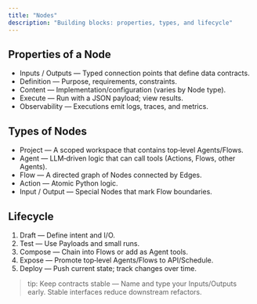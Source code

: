 ```yaml
---
title: "Nodes"
description: "Building blocks: properties, types, and lifecycle"
---
```


## Properties of a Node

- Inputs / Outputs — Typed connection points that define data contracts.
- Definition — Purpose, requirements, constraints.
- Content — Implementation/configuration (varies by Node type).
- Execute — Run with a JSON payload; view results.
- Observability — Executions emit logs, traces, and metrics.

## Types of Nodes

- Project — A scoped workspace that contains top‑level Agents/Flows.
- Agent — LLM‑driven logic that can call tools (Actions, Flows, other Agents).
- Flow — A directed graph of Nodes connected by Edges.
- Action — Atomic Python logic.
- Input / Output — Special Nodes that mark Flow boundaries.

## Lifecycle

1. Draft — Define intent and I/O.
2. Test — Use Payloads and small runs.
3. Compose — Chain into Flows or add as Agent tools.
4. Expose — Promote top‑level Agents/Flows to API/Schedule.
5. Deploy — Push current state; track changes over time.

> tip: Keep contracts stable — Name and type your Inputs/Outputs early. Stable interfaces reduce downstream refactors.